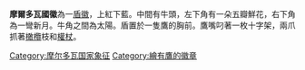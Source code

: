 {{Infobox coat of arms
|name             = 摩尔多瓦国徽
|image            = Coat of arms of Moldova.svg
|image_width      = 220
|lesser           = Arms of Moldova.svg
|lesser_width     = 220
|lesser_caption   = 小国徽
|middle           = Emblem of the Moldavian SSR (1981-1990).svg 
|middle_width     = 220
|middle_caption   = [[摩尔达维亚苏维埃社会主义共和国国徽|摩尔达维亚苏维埃社会主义共和国国徽]]
|image2           = COA from Flag of Sfatul Tarii.svg
|image2_width     = 220
|image2_caption   = [[摩尔多瓦民主共和国|摩尔多瓦民主共和国]]国徽
|armiger          = {{flag|Moldova}}
|year_adopted     = 1990年7月13日
|crest            = 
|torse            = 
|shield           =
|supporters       = 
|compartment      = 
|motto            = 
|orders           = 
|other_elements   = 
|earlier_versions = [[File:COA_of_Moldavia_1855.svg|180px]]
|use              = 
}}
'''摩爾多瓦國徽'''為一[[盾徽|盾徽]]，上紅下藍。中間有牛頭，左下角有一朵五瓣鮮花，右下角為一彎新月。牛角之間為太陽。盾置於一隻鷹的胸前。鷹嘴叼著一枚十字架，兩爪抓著[[橄欖|橄欖]]枝和[[權杖|權杖]]。

{{欧洲题目|国徽}}

[[Category:摩尔多瓦国家象征|Category:摩尔多瓦国家象征]]

[[Category:繪有鷹的徽章|Category:繪有鷹的徽章]]